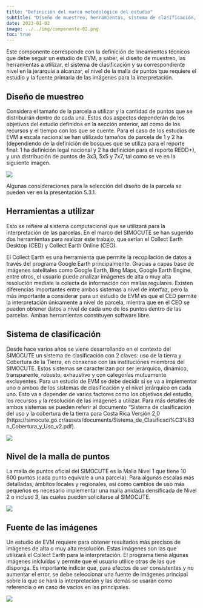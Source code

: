```yaml
---
title: "Definición del marco metodológico del estudio"
subtitle: "Diseño de muestreo, herramientas, sistema de clasificación, nivel de la malla de puntos y fuente de las imágenes"
date: 2023-01-02
image: ../../img/componente-02.png
toc: true
---
```


Este componente corresponde con la definición de lineamientos técnicos que debe seguir un estudio de EVM, a saber, el diseño de muestreo, las herramientas a utilizar, el sistema de clasificación y su correspondiente nivel en la jerarquía a alcanzar, el nivel de la malla de puntos que requiere el estudio y la fuente primaria de las imágenes para la interpretación. 

## Diseño de muestreo
Considera el tamaño de la parcela a utilizar y la cantidad de puntos que se distribuirán dentro de cada una. Estos dos aspectos dependerán de los objetivos del estudio definidos en la sección anterior, así como de los recursos y el tiempo con los que se cuente. Para el caso de los estudios de EVM a escala nacional se han utilizado tamaños de parcela de 1 y 2 ha (dependiendo de la definición de bosques que se utiliza para el reporte final: 1 ha definición legal nacional y 2 ha definición para el reporte REDD+), y una distribución de puntos de 3x3, 5x5 y 7x7, tal como se ve en la siguiente imagen. 

![](../../img/diseno-muestreo.jpg){.lightbox fig-alt="Diseño del muestreo" fig-align="center"}

Algunas consideraciones para la selección del diseño de la parcela se pueden ver en la presentación 5.3.1. 

## Herramientas a utilizar
Esto se refiere al sistema computacional que se utilizará para la interpretación de las parcelas. En el marco del SIMOCUTE se han sugerido dos herramientas para realizar este trabajo, que serían el Collect Earth Desktop (CED) y Collect Earth Online (CEO). 

El Collect Earth es una herramienta que permite la recopilación de datos a través del programa Google Earth principalmente. Gracias a capas base de imágenes satelitales como Google Earth, Bing Maps, Google Earth Engine, entre otros, el usuario puede analizar imágenes de alta o muy alta resolución mediate la colecta de información con mallas regulares. Existen diferencias importantes entre ambos sistemas a nivel de interfaz, pero la más importante a considerar para un estudio de EVM es que el CED permite la interpretación únicamente a nivel de parcela, mientra que en el CEO se pueden obtener datos a nivel de cada uno de los puntos dentro de las parcelas. Ambas herramientas constituyen software libre.

## Sistema de clasificación
Desde hace varios años se viene desarrollando en el contexto del SIMOCUTE un sistema de clasificación con 2 claves: uso de la tierra y Cobertura de la Tierra, en consenso con las instituciones miembros del SIMOCUTE. Estos sistemas se caracterizan por ser jerárquico, dinámico, transparente, robusto, exhaustivo y con categorías mutuamente excluyentes. Para un estudio de EVM se debe decidir si se va a implementar uno o ambos de los sistemas de clasificación y el nivel jerárquico en cada uno. Esto va a depender de varios factores como los objetivos del estudio, los recursos y la resolución de las imágenes a utilizar. Para más detalles de ambos sistemas se pueden referir al documento "Sistema de clasificación del uso y la cobertura de la tierra para Costa Rica Versión 2,0 (https://simocute.go.cr/assets/documents/Sistema_de_Clasificaci%C3%B3n_Cobertura_y_Uso_v2.pdf).

![](../../img/sistema-clasificacion.jpg){.lightbox fig-alt="Sistema de clasificación" fig-align="center"}

## Nivel de la malla de puntos
La malla de puntos oficial del SIMOCUTE es la Malla Nivel 1 que tiene 10 600 puntos (cada punto equivale a una parcela). Para algunas escalas más detalladas, ámbitos locales y regionales, así como cambios de uso más pequeños es necesario implementar una malla anidada densificada de Nivel 2 o incluso 3, las cuales pueden solicitarse al SIMOCUTE.

![](../../img/malla-puntos.jpg){.lightbox fig-alt="Malla de puntos" fig-align="center"}

## Fuente de las imágenes
Un estudio de EVM requiere para obtener resultados más precisos de imágenes de alta o muy alta resolución. Estas imágenes son las que utilizará el Collect Earth para la interpretación. El programa tiene algunas imágenes inlcluídas y permite que el usuario utilice otras de las que disponga. Es importante indicar que, para efectos de ser consistentes y no aumentar el error, se debe seleccionar una fuente de imágenes principal sobre la que se hará la interpretación y las demás se usarán como referencia o en caso de vacíos en las principales.

![](../../img/fuente-imagenes.png){.lightbox fig-alt="Fuente de las imágenes" fig-align="center"}